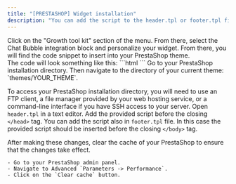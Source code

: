 ```yaml
---
title: "[PRESTASHOP] Widget installation"
description: "You can add the script to the header.tpl or footer.tpl file in your theme. This ensures that the script will be loaded on every page of your PrestaShop store."
---
```


<Steps>
  <Step title="Customize your widget appearance">
    Click on the "Growth tool kit" section of the menu. From there, select the Chat Bubble integration block and personalize your widget.
  </Step>
  <Step title="Get the code snippet">
    From there, you will find the code snippet to insert into your PrestaShop theme. <br /> 
    The code will look something like this:
        ```html
        <script
        type="module"
        src="https://cdn.textyess.com/v2/textyess-widget-components/textyess-widget-components.esm.js"
        defer
        ></script>
        <textyess-bubble-widget user_id="your_organization_id" />
        ```
  </Step>
  <Step title="Navigate to Your Theme Directory">
   Go to your PrestaShop installation directory.
   Then navigate to the directory of your current theme: `themes/YOUR_THEME`.

   <Note>To access your PrestaShop installation directory, you will need to use an FTP client, a file manager provided by your web hosting service, or a command-line interface if you have SSH access to your server.</Note>
  </Step>
  <Step title="Edit the `header.tpl` File.">
    Open `header.tpl` in a text editor.
   </Step>
  <Step title="Add the script">
    Add the provided script before the closing `</head>` tag.
    <Tip>
    You can add the script also in `footer.tpl` file. In this case the provided script should be inserted before the closing `</body>` tag.
    </Tip>

  </Step>
 <Step title="Clear Cache">
   After making these changes, clear the cache of your PrestaShop to ensure that the changes take effect.

    - Go to your PrestaShop admin panel.
    - Navigate to Advanced `Parameters -> Performance`.
    - Click on the `Clear cache` button.

  </Step>
</Steps>
